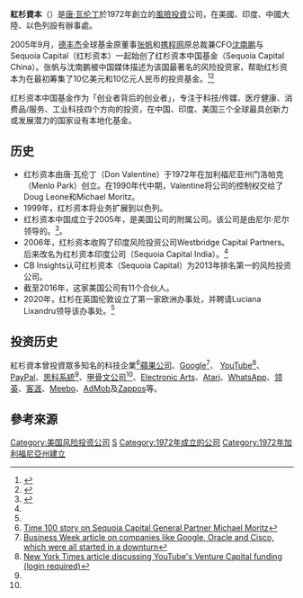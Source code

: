 {{noteTA
|1=zh-hans:门洛帕克;zh-hk:門洛帕克;zh-tw:門洛公園;zh-sg:门罗公园;
}}
{{Infobox company
| name = 红杉资本
| name_en = Sequoia Capital
| company_logo = Sequoia Capital logo.svg
| type = 风险投资
| genre = 
| foundation = 1972年
| founder = [[唐·瓦伦丁|唐·瓦伦丁]]
| location_city = [[加利福尼亞州|加州]][[門洛帕克_(加利福尼亞州)|門洛帕克]]
| location_country = {{USA}}
| location = [[硅谷|硅谷]]
| locations = 6
| area_served = {{USA}}<br>{{CHNMLD}}<br>{{IND}}<br>{{ISR}}
| key_people = [[迈克尔·莫里茨|迈克尔·莫里茨]]<br>[[道格·萊昂內|道格·萊昂內]]<br>{{le|吉姆·哥茲|Jim Goetz}}<br>[[张帆_(风險投资家)|张帆]]<br>[[沈南鹏|沈南鹏]]
| industry = [[風險投資|風險投資]]
| products = 
| services = 
| operating_income = 
| num_employees = 約130人
| parent = 
| divisions = 
| subsid = 
| slogan = The Entrepreneurs Behind the Entrepreneurs
| homepage = {{URL|https://www.sequoiacap.com}}
| footnotes = 
| intl = 
}}
'''紅杉資本'''（{{lang-en|Sequoia Capital}}）是[[唐·瓦伦丁|唐·瓦伦丁]]於1972年創立的[[風險投資|風險投資]]公司，在美國、印度、中國大陸、以色列設有辦事處。

2005年9月，[[德丰杰投资|德丰杰]]全球基金原董事[[张帆_(风險投资家)|张帆]]和[[携程网|携程网]]原总裁兼CFO[[沈南鹏|沈南鹏]]与Sequoia Capital（红杉资本）一起始创了红杉资本中国基金（Sequoia Capital China）。张帆与沈南鹏被中国媒体描述为该国最著名的风险投资家，帮助红杉资本为在最初筹集了10亿美元和10亿元人民币的投资基金。<ref>{{Cite news|url=https://www.reuters.com/article/sequoiacap-china/update-2-sequoia-capital-china-founding-partner-zhang-resigns-idUSHKG27937920090202|title=UPDATE 2-Sequoia Capital China founding partner Zhang resigns|last=Editorial|first=Reuters|newspaper=U.S.|accessdate=2018-11-09|language=en-US}}</ref><ref>{{Cite news|url=https://www.forbes.com/sites/alexkonrad/2014/04/02/how-neil-shen-built-a-winner-at-sequoia-capital-china/#53bcc24c3f4a|title=How Neil Shen Built A Winner At Sequoia Capital China|last=Konrad|first=Alex|newspaper=Forbes|accessdate=2018-11-09|language=en}}</ref>

红杉资本中国基金作为「创业者背后的创业者」，专注于科技/传媒、医疗健康、消费品/服务、工业科技四个方向的投资，在中国、印度、美国三个全球最具创新力或发展潜力的国家设有本地化基金。

== 历史 ==

*红杉资本由唐·瓦伦丁（Don Valentine）于1972年在加利福尼亚州门洛帕克（Menlo Park）创立。在1990年代中期，Valentine将公司的控制权交给了Doug Leone和Michael Moritz。
*1999年，红杉资本将业务扩展到以色列。
*红杉资本中国成立于2005年，是美国公司的附属公司。该公司是由尼尔·尼尔领导的。<ref name="sequoiahistory">{{Cite web |url=https://www.mg21.com/sequoia.html |title=风险投资公司：红杉资本Sequoia Capital |publisher=美股之家|date=2021-06-14}}</ref>。
*2006年，红杉资本收购了印度风险投资公司Westbridge Capital Partners。后来改名为红杉资本印度公司（Sequoia Capital India）。<ref name="sequoiahistory"/>
*CB Insights认可红杉资本（Sequoia Capital）为2013年排名第一的风险投资公司。
*截至2016年，这家美国公司有11个合伙人。
*2020年，红杉在英国伦敦设立了第一家欧洲办事处，并聘请Luciana Lixandru领导该办事处。<ref name="sequoiahistory"/>

== 投资历史 ==
紅杉資本曾投資眾多知名的科技企業<ref>[http://www.time.com/time/specials/2007/time100/article/0,28804,1595326_1615737_1616199,00.html Time 100 story on Sequoia Capital General Partner Michael Moritz]</ref>[[蘋果公司|蘋果公司]]、[[Google|Google]]<ref name="businessweek20090221">[http://www.businessweek.com/technology/content/feb2009/tc20090221_571602.htm/ Business Week article on companies like Google, Oracle and Cisco, which were all started in a downturn]</ref>、 [[YouTube|YouTube]]<ref>[http://www.nytimes.com/2006/10/07/technology/07google.html?hp&ex=1160193600&en=ee1a9efb8a678ca1&ei=5094&partner=homepage New York Times article discussing YouTube's Venture Capital funding (login required)]</ref>、 [[PayPal|PayPal]]、[[思科系統|思科系統]]<ref name="businessweek20090221" />、[[甲骨文公司|甲骨文公司]]<ref name="businessweek20090221" />、[[Electronic_Arts|Electronic Arts]]、[[Atari|Atari]]、[[WhatsApp|WhatsApp]]、[[领英|领英]]、[[客涯|客涯]]、[[Meebo|Meebo]]、[[AdMob|AdMob]]及[[Zappos|Zappos]]等。

==參考來源==
{{Reflist}}


{{私募股权和风险投资}}
[[Category:美国风险投资公司|Category:美国风险投资公司]]
[[Category:門洛公園公司|S]]
[[Category:1972年成立的公司|Category:1972年成立的公司]]
[[Category:1972年加利福尼亞州建立|Category:1972年加利福尼亞州建立]]